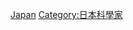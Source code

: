 {{Catnav|頁面分類|人类社会|生活|医学|醫學家}}
{{Catnav|頁面分類|人类社会|人物|各職業人物|醫學家}}
{{Catnav|頁面分類|人物|各國人物|日本人|日本科學家}}
{{Catnav|頁面分類|人物|各國人物|各國科學家|日本科學家}}
{{Catnav|頁面分類|人物|各職業人物|醫學家}}
{{Commonscat|Physicians from Japan}}

[[Category:各國醫學家|Japan]]
[[Category:日本科學家|Category:日本科學家]]